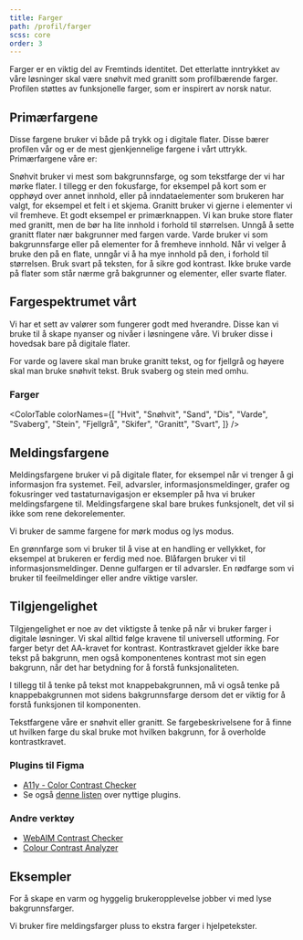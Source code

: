 ```yaml
---
title: Farger
path: /profil/farger
scss: core
order: 3
---
```



<Ingress>
    Farger er en viktig del av Fremtinds identitet. Det etterlatte inntrykket av våre løsninger skal være snøhvit med
    granitt som profilbærende farger. Profilen støttes av funksjonelle farger, som er inspirert av norsk natur.
</Ingress>

## Primærfargene

Disse fargene bruker vi både på trykk og i digitale flater. Disse bærer profilen vår og er de mest gjenkjennelige fargene i vårt uttrykk. Primærfargene våre er:

<PrimaryColor title="Snøhvit" colorVariable="snohvit" cmyk="0 0 0 0">
    Snøhvit bruker vi mest som bakgrunnsfarge, og som tekstfarge der vi har mørke flater. I tillegg er den fokusfarge,
    for eksempel på kort som er opphøyd over annet innhold, eller på inndataelementer som brukeren har valgt, for
    eksempel et felt i et skjema.
</PrimaryColor>

<PrimaryColor title="Granitt" colorVariable="granitt" cmyk="15 15 15 100" pantone="Pantone Black U">
    Granitt bruker vi gjerne i elementer vi vil fremheve. Et godt eksempel er primærknappen. Vi kan bruke store flater
    med granitt, men de bør ha lite innhold i forhold til størrelsen. Unngå å sette granitt flater nær bakgrunner med
    fargen varde.
</PrimaryColor>

<PrimaryColor title="Varde" colorVariable="varde" cmyk="12 13 19 0">
    Varde bruker vi som bakgrunnsfarge eller på elementer for å fremheve innhold. Når vi velger å bruke den på en flate,
    unngår vi å ha mye innhold på den, i forhold til størrelsen. Bruk svart på teksten, for å sikre god kontrast. Ikke
    bruke varde på flater som står nærme grå bakgrunner og elementer, eller svarte flater.
</PrimaryColor>

## Fargespektrumet vårt

Vi har et sett av valører som fungerer godt med hverandre. Disse kan vi bruke til å skape nyanser og nivåer i løsningene våre. Vi bruker disse i hovedsak bare på digitale flater.

For varde og lavere skal man bruke granitt tekst, og for fjellgrå og høyere skal man bruke snøhvit tekst. Bruk svaberg og stein med omhu.

### Farger

<ColorTable
    colorNames={[
        "Hvit",
        "Snøhvit",
        "Sand",
        "Dis",
        "Varde",
        "Svaberg",
        "Stein",
        "Fjellgrå",
        "Skifer",
        "Granitt",
        "Svart",
    ]}
/>

## Meldingsfargene

Meldingsfargene bruker vi på digitale flater, for eksempel når vi trenger å gi informasjon fra systemet. Feil, advarsler, informasjonsmeldinger, grafer og fokusringer ved tastaturnavigasjon er eksempler på hva vi bruker meldingsfargene til. Meldingsfargene skal bare brukes funksjonelt, det vil si ikke som rene dekorelementer.

Vi bruker de samme fargene for mørk modus og lys modus.

<PrimaryColor title="Suksessfarge" colorVariable="suksess">
    En grønnfarge som vi bruker til å vise at en handling er vellykket, for eksempel at brukeren er ferdig med noe.
</PrimaryColor>

<PrimaryColor title="Infofarge" colorVariable="info">
    Blåfargen bruker vi til informasjonsmeldinger.
</PrimaryColor>

<PrimaryColor title="Advarselsfarge" colorVariable="advarsel">
    Denne gulfargen er til advarsler.
</PrimaryColor>

<PrimaryColor title="Feilfarge" colorVariable="feil" className="jkl-spacing-2xl--bottom">
    En rødfarge som vi bruker til feeilmeldinger eller andre viktige varsler.
</PrimaryColor>

## Tilgjengelighet

Tilgjengelighet er noe av det viktigste å tenke på når vi bruker farger i digitale løsninger. Vi skal alltid følge kravene til universell utforming. For farger betyr det AA-kravet for kontrast. Kontrastkravet gjelder ikke bare tekst på bakgrunn, men også komponentenes kontrast mot sin egen bakgrunn, når det har betydning for å forstå funksjonaliteten.

I tillegg til å tenke på tekst mot knappebakgrunnen, må vi også tenke på knappebakgrunnen mot sidens bakgrunnsfarge dersom det er viktig for å forstå funksjonen til komponenten.

Tekstfargene våre er snøhvit eller granitt. Se fargebeskrivelsene for å finne ut hvilken farge du skal bruke mot hvilken bakgrunn, for å overholde kontrastkravet.

### Plugins til Figma

-   [A11y - Color Contrast Checker](https://www.figma.com/community/plugin/733159460536249875/A11y---Color-Contrast-Checker)
-   Se også [denne listen](https://www.figma.com/blog/design-for-everyone-with-these-accessibility-focused-plugins/) over nyttige plugins.

### Andre verktøy

-   [WebAIM Contrast Checker](https://webaim.org/resources/contrastchecker/)
-   [Colour Contrast Analyzer](https://developer.paciellogroup.com/resources/contrastanalyser/)

## Eksempler

For å skape en varm og hyggelig brukeropplevelse jobber vi med lyse bakgrunnsfarger.

<Grid className="jkl-spacing-xl--bottom">
    <PortalImage
        alt="Skjermbilde av en detaljside for en bilforsikring"
        src="/assets/documentation/farger/bilforsikring_detaljside.png"
    />
    <PortalImage
        alt="Skjermbilde av en fakturaoversikt med detaljvisning for en faktura"
        src="/assets/documentation/farger/betaling_faktura.png"
    />
</Grid>

Vi bruker fire meldingsfarger pluss to ekstra farger i hjelpetekster.

<Grid className="jkl-spacing-xl--bottom">
    <PortalImage
        alt="Skjermbilde av et skjema for kjøp av hundeforsikring med en valideringsfeil"
        src="/assets/documentation/farger/hund_feilmelding.png"
    />
    <PortalImage
        alt="Skjermbilde av et skjema for tilgangsstyring med en beskjed om at en endring var vellykket"
        src="/assets/documentation/farger/tilganger_suksess.png"
    />
</Grid>
